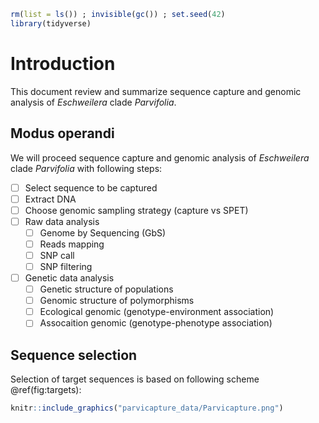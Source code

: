```r
rm(list = ls()) ; invisible(gc()) ; set.seed(42)
library(tidyverse)
```

# Introduction {-}

This document review and summarize sequence capture and genomic analysis of *Eschweilera* clade *Parvifolia*.

## Modus operandi

We will proceed sequence capture and genomic analysis of *Eschweilera* clade *Parvifolia* with following steps:

- [ ] Select sequence to be captured
- [ ] Extract DNA
- [ ] Choose genomic sampling strategy (capture vs SPET)
- [ ] Raw data analysis
    - [ ] Genome by Sequencing (GbS)
    - [ ] Reads mapping
    - [ ] SNP call
    - [ ] SNP filtering
- [ ] Genetic data analysis
    - [ ] Genetic structure of populations
    - [ ] Genomic structure of polymorphisms
    - [ ] Ecological genomic (genotype-environment association)
    - [ ] Assocaition genomic (genotype-phenotype association)

## Sequence selection

Selection of target sequences is based on following scheme \@ref(fig:targets):

```r
knitr::include_graphics("parvicapture_data/Parvicapture.png")
```
